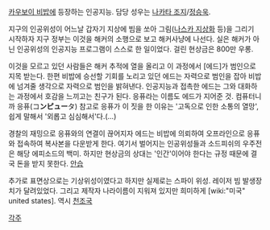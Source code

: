 [[카우보이 비밥]]에 등장하는 인공지능. 담당 성우는 [[나카타 조지]]/[[정승욱]].

지구의 인공위성이 어느날 갑자기 지상에 빔을 쏘아 그림([[나스카 지상화]] 등)을 그리기 시작하자 지구 정부는 이것을 해커의 소행으로 보고 해커사냥에 나선다. 실은 해커가 아닌 인공위성의 인공지능 프로그램이 스스로 한 일이었다. 걸린 현상금은 800만 우롱.

이것을 모르고 있던 사람들은 해커 추적에 열을 올리고 이 과정에서 [에드]가 범인으로 지목 받는다. 한편 비밥에 승선할 기회를 노리고 있던 에드는 자력으로 범인을 잡아 비밥에 넘겨줄 생각으로 자력으로 범인을 밝혀낸다. 인공지능과 접촉한 에드는 그와 대화하는 과정에서 호감을 느끼고는 친구가 된다. 응퓨라는 이름도 에드가 지어준 것. 컴퓨터니까 응퓨(コ'''ンピュー'''タ) 참고로 응퓨가 이 짓을 한 이유는 '고독으로 인한 소통의 열망', 쉽게 말해서 '외롭고 심심해서'다.(...)

경찰의 재밍으로 응퓨와의 연결이 끊어지자 에드는 비밥에 의뢰하여 오프라인으로 응퓨와 접속하여 복사본을 다운받게 한다. 여기서 벌어지는 인공위성들과 소드피쉬의 우주전은 해당 에피소드의 백미. 하지만 현상금의 상대는 '인간'이어야 한다는 규정 때문에 결국 돈을 받지 못한다. [[안습]]

추가로 표면상으로는 기상위성이였다고 하지만 실제로는 스파이 위성. 레이저 빔 발생장치가 달려있었다. 그리고 제작자 나라이름이 지워져 있지만 희미하게 [wiki:"미국" united states]. 역시 [[천조국]]

[[각주]]
